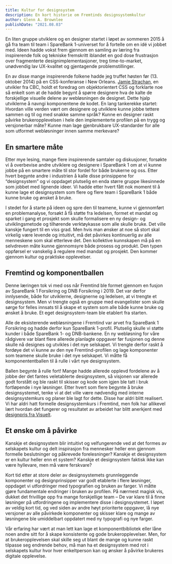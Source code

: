 ```yaml
---
title: Kultur for designsystem
description: En kort historie om Fremtinds designsystemkultur
author: Glenn A. Brownlee
publishDate: "2021.08.03"
---
```


En liten gruppe utviklere og en designer startet i løpet av sommeren 2015 å gå fra team til team i SpareBank 1-universet for å fortelle om en idé vi jobbet med. 
Ideen hadde vokst frem gjennom en samling av læring fra inspirerende folk og tekniske fremskritt iblandet en god dose frustrasjon over fragmenterte designimplementasjoner, 
treg time-to-market, unødvendig lav UX-kvalitet og gjentagende problemstillinger.

En av disse mange inspirerende folkene hadde jeg truffet høsten før (13. oktober 2014) på en CSS-konferanse i New Orleans. 
[Jamie Strachan](https://www.linkedin.com/in/jamiestrachan/), en utvikler fra CBC, holdt et foredrag om objektorientert CSS og forklarte noe så enkelt som at de hadde begynt 
å spørre designere hva de kalte de forskjellige visuelle delene av webløsningen de designet. Dette hjalp utviklerne å navngi komponentene de kodet. 
En lang tankerekke startet: Hvordan ville verden vært om designere og utviklere kunne jobbe tettere sammen og til og med snakke samme språk? 
Kunne en designer raskt påvirke brukeropplevelsen i hele den implementerte profilen på en trygg og versjonerbar måte? Kunne man lage gjenbrukbare 
UX-standarder for alle som utformet webløsninger innen samme merkevare?

## En smartere måte
Etter mye lesing, mange flere inspirerende samtaler og diskusjoner, forsøkte vi å overbevise andre utviklere og designere i SpareBank 1 
om at vi kunne jobbe på en smartere måte til stor fordel for både brukerne og oss. Etter hvert begynte andre i industrien å kalle disse 
prinsippene for “designsystem” og vi oppdaget plutselig en enda større gruppe likesinnede som jobbet med lignende ideer. 
Vi hadde etter hvert fått nok moment til å kunne lage et designsystem som flere og flere team i SpareBank 1 både kunne bruke og ønsket å bruke.

I stedet for å starte på ideen og spre den til teamene, kunne vi gjennomført en problemanalyse, forsøkt å få støtte fra ledelsen, 
formet et mandat og sparket i gang et prosjekt som skulle formalisere en ny design- og utviklingsmetode og tilhørende verktøykasse som alle skulle bruke. 
Det ville kanskje fungert til en viss grad. Men hvis man ønsker at noe så stort skal virkelig være levende og intuitivt, 
må det påvirkes kontinuerlig av alle menneskene som skal etterleve det. Den kollektive kunnskapen må på en selvdreven måte kunne gjennomsyre 
både prosess og produkt. Den typen oppførsel er vanskelig å regulere med mandat og prosjekt. Den kommer gjennom kultur og praktiske opplevelser.

## Fremtind og komponentballen
Denne læringen tok vi med oss når Fremtind ble formet gjennom en fusjon av SpareBank 1 Forsikring og DNB Forsikring i 2019. 
Det var derfor innlysende, både for utviklerne, designerne og ledelsen, at vi trengte et designsystem. Men vi trengte også en gruppe med evangelister 
som skulle sørge for felles innsats til å skape et system som alle både kunne bruke og ønsket å bruke. Et eget designsystem-team ble etablert fra starten.

Alle de eksisterende webløsningene i Fremtind var arvet fra SpareBank 1 Forsikring og hadde derfor kun SpareBank 1-profil. 
Plutselig skulle vi støtte kunder i både SpareBank 1- og DNB-bankene. En ny webløsning for våre rådgivere var blant flere allerede planlagte 
oppgaver før fusjonen og denne skulle nå designes og utvikles i det nye selskapet. Vi trengte derfor raskt å fordøye det vi kunne av den nye Fremtind-profilen 
og lage komponenter som teamene skulle bruke i det nye selskapet. Vi måtte få komponententballen til å rulle i vårt nye designsystem.

Ballen begynte å rulle fort! Mange hadde allerede opplevd fordelene av å jobbe der det fantes veletablerte designsystem, 
så visjonen var allerede godt forstått og ble raskt til skisser og kode som igjen ble tatt i bruk fortløpende i nye løsninger. 
Etter hvert som flere begynte å bruke designsystemet, tenke vi at det ville være nødvendig med interne designsystemkurs og planer ble lagt for dette. 
Disse har aldri blitt realisert. Vi har aldri hatt formelle designsystemkurs i Fremtind, men folk har allikevel lært hvordan det fungerer og 
resultatet av arbeidet har blitt anerkjent med [designpris fra Visuelt](https://www.grafill.no/visuelt/vinnere/2021/digital-design/designsystemer/designsystem-jokul). 

## Et ønske om å påvirke
Kanskje et designsystem blir intuitivt og velfungerende ved at det formes av selskapets kultur og delt inspirasjon fra mennesker heller 
enn gjennom formelle beslutninger og påkrevede forelesninger? Kanskje et designsystem er en kultur heller enn et system? Kanskje et designsystem 
faktisk ikke kan være hyllevare, men må være ferskvare?

Kort tid etter at store deler av designsystemets grunnleggende komponenter og designprinsipper var godt etablerte i flere 
løsninger, oppdaget vi utfordringer med typografien og bruken av farger. Vi måtte gjøre fundamentale endringer i bruken av profilen. 
På nærmest magisk vis, dukket det frivillige opp fra mange forskjellige team – De var klare til å finne løsninger på utfordringene og 
implementere disse i designsystemet. I løpet av veldig kort tid, og ved siden av andre høyt prioriterte oppgaver, lå nye versjoner av alle 
påvirkede komponenter og skisser klare og mange av løsningene ble umiddelbart oppdatert med ny typografi og nye farger.

Vår erfaring har vært at man lett kan lage et komponentbibliotek eller låne noen andre sitt for å skape konsistente og gode brukeropplevelser. 
Men, for at brukeropplevelsen skal skille seg ut blant de mange og kunne raskt tilpasse seg endrende behov, må man ha et designsystem med rot 
i selskapets kultur hvor hver enkeltperson kan og ønsker å påvirke brukeres digitale opplevelse.